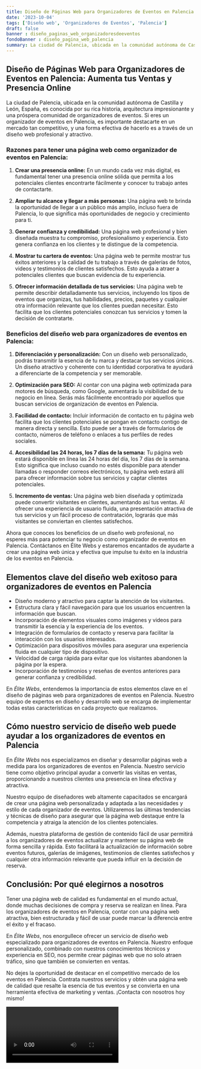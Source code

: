 ```yaml
---
title: Diseño de Páginas Web para Organizadores de Eventos en Palencia
date: '2023-10-04'
tags: ['Diseño web', 'Organizadores de Eventos', 'Palencia']
draft: false
banner : diseño_paginas_web_organizadoresdeeventos
fondoBanner : diseño_pagina_web_palencia
summary: La ciudad de Palencia, ubicada en la comunidad autónoma de Castilla y León, España, es conocida por su rica historia, arquitectura impresionante y una próspera comunidad de organizadores de eventos. Si eres un organizador de eventos en Palencia, es importante destacarte en un mercado tan competitivo, y una forma efectiva de hacerlo es a través de un diseño web profesional y atractivo.
---
```


## **Diseño de Páginas Web para Organizadores de Eventos en Palencia: Aumenta tus Ventas y Presencia Online**

La ciudad de Palencia, ubicada en la comunidad autónoma de Castilla y León, España, es conocida por su rica historia, arquitectura impresionante y una próspera comunidad de organizadores de eventos. Si eres un organizador de eventos en Palencia, es importante destacarte en un mercado tan competitivo, y una forma efectiva de hacerlo es a través de un diseño web profesional y atractivo.

### **Razones para tener una página web como organizador de eventos en Palencia:**

1. **Crear una presencia online:** En un mundo cada vez más digital, es fundamental tener una presencia online sólida que permita a los potenciales clientes encontrarte fácilmente y conocer tu trabajo antes de contactarte.

2. **Ampliar tu alcance y llegar a más personas:** Una página web te brinda la oportunidad de llegar a un público más amplio, incluso fuera de Palencia, lo que significa más oportunidades de negocio y crecimiento para ti.

3. **Generar confianza y credibilidad:** Una página web profesional y bien diseñada muestra tu compromiso, profesionalismo y experiencia. Esto genera confianza en los clientes y te distingue de la competencia.

4. **Mostrar tu cartera de eventos:** Una página web te permite mostrar tus éxitos anteriores y la calidad de tu trabajo a través de galerías de fotos, videos y testimonios de clientes satisfechos. Esto ayuda a atraer a potenciales clientes que buscan evidencia de tu experiencia.

5. **Ofrecer información detallada de tus servicios:** Una página web te permite describir detalladamente tus servicios, incluyendo los tipos de eventos que organizas, tus habilidades, precios, paquetes y cualquier otra información relevante que los clientes puedan necesitar. Esto facilita que los clientes potenciales conozcan tus servicios y tomen la decisión de contratarte.

### **Beneficios del diseño web para organizadores de eventos en Palencia:**

1. **Diferenciación y personalización:** Con un diseño web personalizado, podrás transmitir la esencia de tu marca y destacar tus servicios únicos. Un diseño atractivo y coherente con tu identidad corporativa te ayudará a diferenciarte de la competencia y ser memorable.

2. **Optimización para SEO:** Al contar con una página web optimizada para motores de búsqueda, como Google, aumentarás la visibilidad de tu negocio en línea. Serás más fácilmente encontrado por aquellos que buscan servicios de organización de eventos en Palencia.

3. **Facilidad de contacto:** Incluir información de contacto en tu página web facilita que los clientes potenciales se pongan en contacto contigo de manera directa y sencilla. Esto puede ser a través de formularios de contacto, números de teléfono o enlaces a tus perfiles de redes sociales.

4. **Accesibilidad las 24 horas, los 7 días de la semana:** Tu página web estará disponible en línea las 24 horas del día, los 7 días de la semana. Esto significa que incluso cuando no estés disponible para atender llamadas o responder correos electrónicos, tu página web estará allí para ofrecer información sobre tus servicios y captar clientes potenciales.

5. **Incremento de ventas:** Una página web bien diseñada y optimizada puede convertir visitantes en clientes, aumentando así tus ventas. Al ofrecer una experiencia de usuario fluida, una presentación atractiva de tus servicios y un fácil proceso de contratación, lograrás que más visitantes se conviertan en clientes satisfechos.

Ahora que conoces los beneficios de un diseño web profesional, no esperes más para potenciar tu negocio como organizador de eventos en Palencia. Contáctanos en Élite Webs y estaremos encantados de ayudarte a crear una página web única y efectiva que impulse tu éxito en la industria de los eventos en Palencia.

<GifSeo />

<Cta />

## Elementos clave del diseño web exitoso para organizadores de eventos en Palencia

- Diseño moderno y atractivo para captar la atención de los visitantes.
- Estructura clara y fácil navegación para que los usuarios encuentren la información que buscan.
- Incorporación de elementos visuales como imágenes y videos para transmitir la esencia y la experiencia de los eventos.
- Integración de formularios de contacto y reserva para facilitar la interacción con los usuarios interesados.
- Optimización para dispositivos móviles para asegurar una experiencia fluida en cualquier tipo de dispositivo.
- Velocidad de carga rápida para evitar que los visitantes abandonen la página por la espera.
- Incorporación de testimonios y reseñas de eventos anteriores para generar confianza y credibilidad.

En *Élite Webs*, entendemos la importancia de estos elementos clave en el diseño de páginas web para organizadores de eventos en Palencia. Nuestro equipo de expertos en diseño y desarrollo web se encarga de implementar todas estas características en cada proyecto que realizamos.

## Cómo nuestro servicio de diseño web puede ayudar a los organizadores de eventos en Palencia

En *Élite Webs* nos especializamos en diseñar y desarrollar páginas web a medida para los organizadores de eventos en Palencia. Nuestro servicio tiene como objetivo principal ayudar a convertir las visitas en ventas, proporcionando a nuestros clientes una presencia en línea efectiva y atractiva.

Nuestro equipo de diseñadores web altamente capacitados se encargará de crear una página web personalizada y adaptada a las necesidades y estilo de cada organizador de eventos. Utilizaremos las últimas tendencias y técnicas de diseño para asegurar que la página web destaque entre la competencia y atraiga la atención de los clientes potenciales.

Además, nuestra plataforma de gestión de contenido fácil de usar permitirá a los organizadores de eventos actualizar y mantener su página web de forma sencilla y rápida. Esto facilitará la actualización de información sobre eventos futuros, galerías de imágenes, testimonios de clientes satisfechos y cualquier otra información relevante que pueda influir en la decisión de reserva.

## Conclusión: Por qué elegirnos a nosotros

Tener una página web de calidad es fundamental en el mundo actual, donde muchas decisiones de compra y reserva se realizan en línea. Para los organizadores de eventos en Palencia, contar con una página web atractiva, bien estructurada y fácil de usar puede marcar la diferencia entre el éxito y el fracaso.

En *Élite Webs*, nos enorgullece ofrecer un servicio de diseño web especializado para organizadores de eventos en Palencia. Nuestro enfoque personalizado, combinado con nuestros conocimientos técnicos y experiencia en SEO, nos permite crear páginas web que no solo atraen tráfico, sino que también se convierten en ventas.

No dejes la oportunidad de destacar en el competitivo mercado de los eventos en Palencia. Contrata nuestros servicios y obtén una página web de calidad que resalte la esencia de tus eventos y se convierta en una herramienta efectiva de marketing y ventas. ¡Contacta con nosotros hoy mismo!

<Video />

<CtaBot job='Organizadores de Eventos' city='Palencia'/>

<Gmaps query='Palencia+españa+maps' />